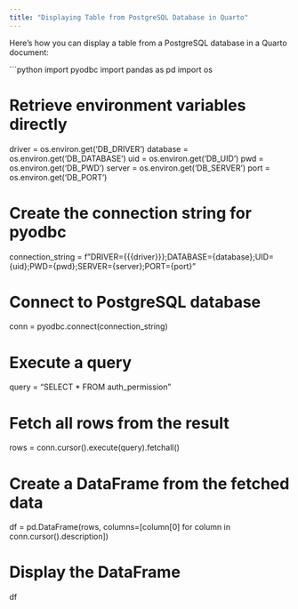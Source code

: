 ```yaml
---
title: "Displaying Table from PostgreSQL Database in Quarto"
---
```


Here's how you can display a table from a PostgreSQL database in a Quarto document:

```python
import pyodbc
import pandas as pd
import os

# Retrieve environment variables directly
driver = os.environ.get('DB_DRIVER')
database = os.environ.get('DB_DATABASE')
uid = os.environ.get('DB_UID')
pwd = os.environ.get('DB_PWD')
server = os.environ.get('DB_SERVER')
port = os.environ.get('DB_PORT')

# Create the connection string for pyodbc
connection_string = f"DRIVER={{{driver}}};DATABASE={database};UID={uid};PWD={pwd};SERVER={server};PORT={port}"

# Connect to PostgreSQL database
conn = pyodbc.connect(connection_string)

# Execute a query
query = "SELECT * FROM auth_permission"

# Fetch all rows from the result
rows = conn.cursor().execute(query).fetchall()

# Create a DataFrame from the fetched data
df = pd.DataFrame(rows, columns=[column[0] for column in conn.cursor().description])

# Display the DataFrame
df
